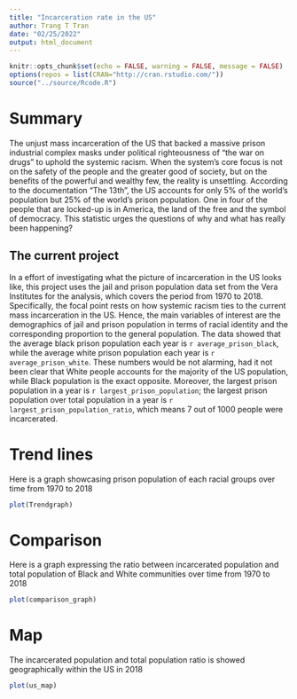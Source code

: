 ```yaml
---
title: "Incarceration rate in the US"
author: Trang T Tran
date: "02/25/2022"
output: html_document
---
```


```r
knitr::opts_chunk$set(echo = FALSE, warning = FALSE, message = FALSE)
options(repos = list(CRAN="http://cran.rstudio.com/"))
source("../source/Rcode.R")
```


# Summary
The unjust mass incarceration of the US that backed a massive prison industrial complex masks under political righteousness of "the war on drugs" to uphold the systemic racism. When the system's core focus is not on the safety of the people and the greater good of society, but on the benefits of the powerful and wealthy few, the reality is unsettling. According to the documentation "The 13th", the US accounts for only 5% of the world's population but 25% of the world's prison population. One in four of the people that are locked-up is in America, the land of the free and the symbol of democracy. This statistic urges the questions of why and what has really been happening?

## The current project
In a effort of investigating what the picture of incarceration in the US looks like, this project uses the jail and prison population data set from the Vera Institutes for the analysis, which covers the period from 1970 to 2018. Specifically, the focal point rests on how systemic racism ties to the current mass incarceration in the US. Hence, the main variables of interest are the demographics of jail and prison population in terms of racial identity and the corresponding proportion to the general population.
The data showed that the average black prison population each year is `r average_prison_black`, while the average white prison population each year is `r average_prison_white`. These numbers would be not alarming, had it not been clear that White people accounts for the majority of the US population, while Black population is the exact opposite. Moreover, the largest prison population in a year is `r largest_prison_population`; the largest prison population over total population in a year is `r largest_prison_population_ratio`, which means 7 out of 1000 people were incarcerated.

# Trend lines

Here is a graph showcasing prison population of each racial groups over time from 1970 to 2018

```r
plot(Trendgraph)
```

# Comparison

Here is a graph expressing the ratio between incarcerated population and total population of Black and White communities over time from 1970 to 2018

```r
plot(comparison_graph)
```

# Map

The incarcerated population and total population ratio is showed geographically within the US in 2018

```r
plot(us_map)
```